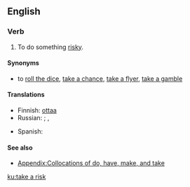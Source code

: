 ==English==

===Verb===
{{en-verb|head=[[take]] [[a]] [[risk]]|takes a risk|taking a risk|took a risk|taken a risk}}

# {{context|idiomatic|lang=en}} To do something [[risky]].

====Synonyms====
* to [[roll the dice]], [[take a chance]], [[take a flyer]], [[take a gamble]]

====Translations====
{{trans-top|to do something risky}}
* Finnish: [[ottaa#Finnish|ottaa]] {{t+|fi|riski}}
* Russian: {{t|ru|пойти́ на риск|pf}}; {{t+|ru|рискова́ть|impf}}, {{t+|ru|рискну́ть|pf}}
{{trans-mid}}
* Spanish: {{t+|es|arriesgarse}}
{{trans-bottom}}

====See also====
* [[Appendix:Collocations of do, have, make, and take]]

[[ku:take a risk]]